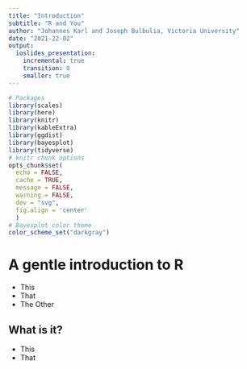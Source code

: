 ```yaml
---
title: "Introduction"
subtitle: "R and You"
author: "Johannes Karl and Joseph Bulbulia, Victoria University"
date: "2021-22-02"
output: 
  ioslides_presentation:
    incremental: true
    transition: 0
    smaller: true
---
```


```r
# Packages
library(scales)
library(here)
library(knitr)
library(kableExtra)
library(ggdist)
library(bayesplot)
library(tidyverse)
# knitr chunk options
opts_chunk$set(
  echo = FALSE, 
  cache = TRUE,
  message = FALSE,
  warning = FALSE,
  dev = "svg",
  fig.align = 'center'
  )
# Bayesplot color theme
color_scheme_set("darkgray")
```

# A gentle introduction to R
 - This
 - That
 - The Other
 
## What is it? {.build}
 - This 
 - That
 



